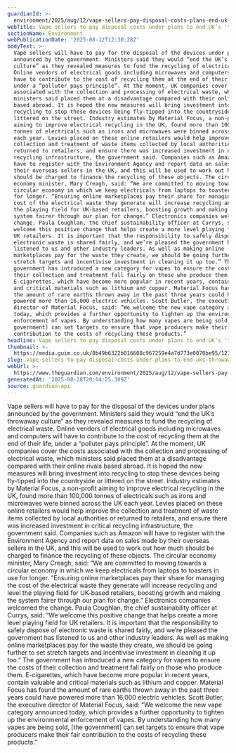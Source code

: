 ```yaml
---
guardianId: >-
  environment/2025/aug/12/vape-sellers-pay-disposal-costs-plans-end-uk-throwaway-culture
webTitle: Vape sellers to pay disposal costs under plans to end UK’s ‘throwaway culture’
sectionName: Environment
webPublicationDate: '2025-08-12T12:30:28Z'
bodyText: >-
  Vape sellers will have to pay for the disposal of the devices under plans
  announced by the government. Ministers said they would “end the UK’s throwaway
  culture” as they revealed measures to fund the recycling of electrical waste.
  Online vendors of electrical goods including microwaves and computers will
  have to contribute to the cost of recycling them at the end of their life,
  under a “polluter pays principle”. At the moment, UK companies cover the costs
  associated with the collection and processing of electrical waste, which
  ministers said placed them at a disadvantage compared with their online rivals
  based abroad. It is hoped the new measures will bring investment into
  recycling to stop these devices being fly-tipped into the countryside or
  littered on the street. Industry estimates by Material Focus, a non-profit
  aiming to improve electrical recycling in the UK, found more than 100,000
  tonnes of electricals such as irons and microwaves were binned across the UK
  each year. Levies placed on these online retailers would help improve the
  collection and treatment of waste items collected by local authorities or
  returned to retailers, and ensure there was increased investment in critical
  recycling infrastructure, the government said. Companies such as Amazon will
  have to register with the Environment Agency and report data on sales made by
  their overseas sellers in the UK, and this will be used to work out how much
  should be charged to finance the recycling of these objects. The circular
  economy minister, Mary Creagh, said: “We are committed to moving towards a
  circular economy in which we keep electricals from laptops to toasters in use
  for longer. “Ensuring online marketplaces pay their share for managing the
  cost of the electrical waste they generate will increase recycling and level
  the playing field for UK-based retailers, boosting growth and making the
  system fairer through our plan for change.” Electronics companies welcomed the
  change. Paula Coughlan, the chief sustainability officer at Currys, said: “We
  welcome this positive change that helps create a more level playing field for
  UK retailers. It is important that the responsibility to safely dispose of
  electronic waste is shared fairly, and we’re pleased the government has
  listened to us and other industry leaders. As well as making online
  marketplaces pay for the waste they create, we should be going further to set
  stretch targets and incentivise investment in cleaning it up too.” The
  government has introduced a new category for vapes to ensure the costs of
  their collection and treatment fall fairly on those who produce them.
  E-cigarettes, which have become more popular in recent years, contain valuable
  and critical materials such as lithium and copper. Material Focus has found
  the amount of rare earths thrown away in the past three years could have
  powered more than 16,000 electric vehicles. Scott Butler, the executive
  director of Material Focus, said: “We welcome the new vape category announced
  today, which provides a further opportunity to tighten up the environmental
  enforcement of vapes. By understanding how many vapes are being sold, [the
  government] can set targets to ensure that vape producers make their fair
  contribution to the costs of recycling these products.”
headline: Vape sellers to pay disposal costs under plans to end UK’s ‘throwaway culture’
thumbnail: >-
  https://media.guim.co.uk/0b49b6322b016608c967259e4a7d773e0070be95/1274_1319_8878_7104/500.jpg
slug: vape-sellers-to-pay-disposal-costs-under-plans-to-end-uks-throwaway-culture
webUrl: >-
  https://www.theguardian.com/environment/2025/aug/12/vape-sellers-pay-disposal-costs-plans-end-uk-throwaway-culture
generatedAt: '2025-08-28T20:04:25.309Z'
source: guardian-api
---
```

Vape sellers will have to pay for the disposal of the devices under plans announced by the government. Ministers said they would “end the UK’s throwaway culture” as they revealed measures to fund the recycling of electrical waste. Online vendors of electrical goods including microwaves and computers will have to contribute to the cost of recycling them at the end of their life, under a “polluter pays principle”. At the moment, UK companies cover the costs associated with the collection and processing of electrical waste, which ministers said placed them at a disadvantage compared with their online rivals based abroad. It is hoped the new measures will bring investment into recycling to stop these devices being fly-tipped into the countryside or littered on the street. Industry estimates by Material Focus, a non-profit aiming to improve electrical recycling in the UK, found more than 100,000 tonnes of electricals such as irons and microwaves were binned across the UK each year. Levies placed on these online retailers would help improve the collection and treatment of waste items collected by local authorities or returned to retailers, and ensure there was increased investment in critical recycling infrastructure, the government said. Companies such as Amazon will have to register with the Environment Agency and report data on sales made by their overseas sellers in the UK, and this will be used to work out how much should be charged to finance the recycling of these objects. The circular economy minister, Mary Creagh, said: “We are committed to moving towards a circular economy in which we keep electricals from laptops to toasters in use for longer. “Ensuring online marketplaces pay their share for managing the cost of the electrical waste they generate will increase recycling and level the playing field for UK-based retailers, boosting growth and making the system fairer through our plan for change.” Electronics companies welcomed the change. Paula Coughlan, the chief sustainability officer at Currys, said: “We welcome this positive change that helps create a more level playing field for UK retailers. It is important that the responsibility to safely dispose of electronic waste is shared fairly, and we’re pleased the government has listened to us and other industry leaders. As well as making online marketplaces pay for the waste they create, we should be going further to set stretch targets and incentivise investment in cleaning it up too.” The government has introduced a new category for vapes to ensure the costs of their collection and treatment fall fairly on those who produce them. E-cigarettes, which have become more popular in recent years, contain valuable and critical materials such as lithium and copper. Material Focus has found the amount of rare earths thrown away in the past three years could have powered more than 16,000 electric vehicles. Scott Butler, the executive director of Material Focus, said: “We welcome the new vape category announced today, which provides a further opportunity to tighten up the environmental enforcement of vapes. By understanding how many vapes are being sold, [the government] can set targets to ensure that vape producers make their fair contribution to the costs of recycling these products.”
